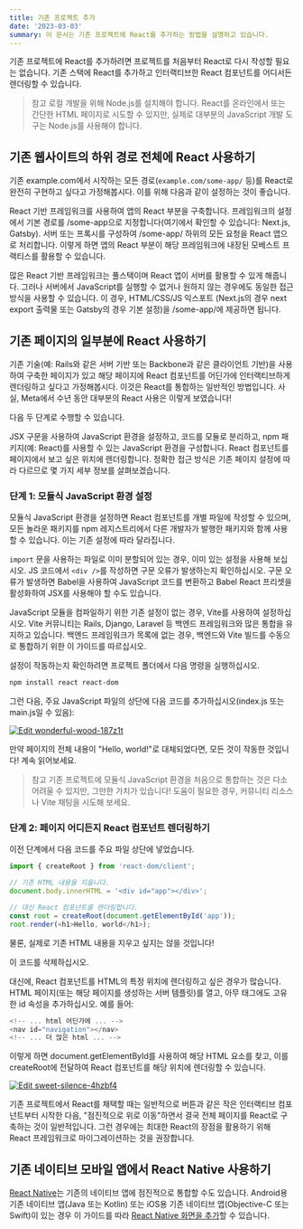```yaml
---
title: 기존 프로젝트 추가
date: '2023-03-03'
summary: 이 문서는 기존 프로젝트에 React를 추가하는 방법을 설명하고 있습니다.
---
```

<TOCInline toc={props.toc} asDisclosure />

기존 프로젝트에 React를 추가하려면 프로젝트를 처음부터 React로 다시 작성할 필요는 없습니다. 기존 스택에 React를 추가하고 인터랙티브한 React 컴포넌트를 어디서든 렌더링할 수 있습니다.

> 참고
로컬 개발을 위해 Node.js를 설치해야 합니다. React를 온라인에서 또는 간단한 HTML 페이지로 시도할 수 있지만, 실제로 대부분의 JavaScript 개발 도구는 Node.js를 사용해야 합니다.

## 기존 웹사이트의 하위 경로 전체에 React 사용하기

기존 example.com에서 시작하는 모든 경로(`example.com/some-app/` 등)를 React로 완전히 구현하고 싶다고 가정해봅시다. 이를 위해 다음과 같이 설정하는 것이 좋습니다.

React 기반 프레임워크를 사용하여 앱의 React 부분을 구축합니다.
프레임워크의 설정에서 기본 경로를 /some-app으로 지정합니다(여기에서 확인할 수 있습니다: Next.js, Gatsby).
서버 또는 프록시를 구성하여 /some-app/ 하위의 모든 요청을 React 앱으로 처리합니다.
이렇게 하면 앱의 React 부분이 해당 프레임워크에 내장된 모베스트 프랙티스를 활용할 수 있습니다.

많은 React 기반 프레임워크는 풀스택이며 React 앱이 서버를 활용할 수 있게 해줍니다. 그러나 서버에서 JavaScript를 실행할 수 없거나 원하지 않는 경우에도 동일한 접근 방식을 사용할 수 있습니다. 이 경우, HTML/CSS/JS 익스포트 (Next.js의 경우 next export 출력물 또는 Gatsby의 경우 기본 설정)을 /some-app/에 제공하면 됩니다.

## 기존 페이지의 일부분에 React 사용하기

기존 기술(예: Rails와 같은 서버 기반 또는 Backbone과 같은 클라이언트 기반)을 사용하여 구축한 페이지가 있고 해당 페이지에 React 컴포넌트를 어딘가에 인터랙티브하게 렌더링하고 싶다고 가정해봅시다. 이것은 React를 통합하는 일반적인 방법입니다. 사실, Meta에서 수년 동안 대부분의 React 사용은 이렇게 보였습니다!

다음 두 단계로 수행할 수 있습니다.

JSX 구문을 사용하여 JavaScript 환경을 설정하고, 코드를 모듈로 분리하고, npm 패키지(예: React)를 사용할 수 있는 JavaScript 환경을 구성합니다.
React 컴포넌트를 페이지에서 보고 싶은 위치에 렌더링합니다.
정확한 접근 방식은 기존 페이지 설정에 따라 다르므로 몇 가지 세부 정보를 살펴보겠습니다.

### 단계 1: 모듈식 JavaScript 환경 설정

모듈식 JavaScript 환경을 설정하면 React 컴포넌트를 개별 파일에 작성할 수 있으며, 모든 놀라운 패키지를 npm 레지스트리에서 다른 개발자가 발행한 패키지와 함께 사용할 수 있습니다. 이는 기존 설정에 따라 달라집니다.

`import` 문을 사용하는 파일로 이미 분할되어 있는 경우, 이미 있는 설정을 사용해 보십시오. JS 코드에서 `<div />`를 작성하면 구문 오류가 발생하는지 확인하십시오. 구문 오류가 발생하면 Babel을 사용하여 JavaScript 코드를 변환하고 Babel React 프리셋을 활성화하여 JSX를 사용해야 할 수도 있습니다.

JavaScript 모듈을 컴파일하기 위한 기존 설정이 없는 경우, Vite를 사용하여 설정하십시오. Vite 커뮤니티는 Rails, Django, Laravel 등 백엔드 프레임워크와 많은 통합을 유지하고 있습니다. 백엔드 프레임워크가 목록에 없는 경우, 백엔드와 Vite 빌드를 수동으로 통합하기 위한 이 가이드를 따르십시오.

설정이 작동하는지 확인하려면 프로젝트 폴더에서 다음 명령을 실행하십시오.

```bash
npm install react react-dom
```
그런 다음, 주요 JavaScript 파일의 상단에 다음 코드를 추가하십시오(index.js 또는 main.js일 수 있음):

[![Edit wonderful-wood-187z1t](https://codesandbox.io/static/img/play-codesandbox.svg)](https://codesandbox.io/s/wonderful-wood-187z1t?autoresize=1&fontsize=14&hidenavigation=1&theme=dark)


만약 페이지의 전체 내용이 "Hello, world!"로 대체되었다면, 모든 것이 작동한 것입니다! 계속 읽어보세요.

> 참고
기존 프로젝트에 모듈식 JavaScript 환경을 처음으로 통합하는 것은 다소 어려울 수 있지만, 그만한 가치가 있습니다! 도움이 필요한 경우, 커뮤니티 리소스나 Vite 채팅을 시도해 보세요.

### 단계 2: 페이지 어디든지 React 컴포넌트 렌더링하기

이전 단계에서 다음 코드를 주요 파일 상단에 넣었습니다.
```javascript
import { createRoot } from 'react-dom/client';

// 기존 HTML 내용을 지웁니다.
document.body.innerHTML = '<div id="app"></div>';

// 대신 React 컴포넌트를 렌더링합니다.
const root = createRoot(document.getElementById('app'));
root.render(<h1>Hello, world</h1>);
```
물론, 실제로 기존 HTML 내용을 지우고 싶지는 않을 것입니다!

이 코드를 삭제하십시오.

대신에, React 컴포넌트를 HTML의 특정 위치에 렌더링하고 싶은 경우가 많습니다. HTML 페이지(또는 해당 페이지를 생성하는 서버 템플릿)를 열고, 아무 태그에도 고유한 id 속성을 추가하십시오. 예를 들어:
```javascript
<!-- ... html 어딘가에 ... -->
<nav id="navigation"></nav>
<!-- ... 더 많은 html ... -->
```
이렇게 하면 document.getElementById를 사용하여 해당 HTML 요소를 찾고, 이를 createRoot에 전달하여 React 컴포넌트를 해당 위치에 렌더링할 수 있습니다.

[![Edit sweet-silence-4hzbf4](https://codesandbox.io/static/img/play-codesandbox.svg)](https://codesandbox.io/s/sweet-silence-4hzbf4?autoresize=1&fontsize=14&hidenavigation=1&theme=dark)


기존 프로젝트에서 React를 채택할 때는 일반적으로 버튼과 같은 작은 인터랙티브 컴포넌트부터 시작한 다음, "점진적으로 위로 이동"하면서 결국 전체 페이지를 React로 구축하는 것이 일반적입니다. 그런 경우에는 최대한 React의 장점을 활용하기 위해 React 프레임워크로 마이그레이션하는 것을 권장합니다.

## 기존 네이티브 모바일 앱에서 React Native 사용하기

[React Native](https://reactnative.dev)는 기존의 네이티브 앱에 점진적으로 통합할 수도 있습니다. Android용 기존 네이티브 앱(Java 또는 Kotlin) 또는 iOS용 기존 네이티브 앱(Objective-C 또는 Swift)이 있는 경우 이 가이드를 따라 [React Native 화면을 추가](https://reactnative.dev/docs/integration-with-existing-apps)할 수 있습니다.


